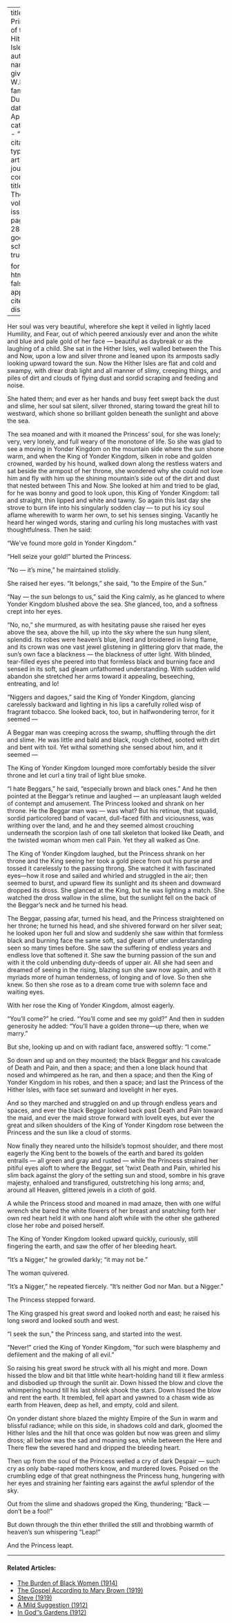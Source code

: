 
---
title: 'The Princess of the Hither Isles'
author:
  - name:
      given: W.E.B.
      family: Du Bois
date: Apr. 1913
categories: 
  - ""
citation: 
  type: article-journal
  container-title: The Crisis
  volume: 6
  issue: 6
  page: 285-289
google-scholar: true

format:
  html:
    toc: false
    appendix-cite-as: display
---



Her soul was very beautiful, wherefore she kept it veiled in lightly
laced Humility, and Fear, out of which peered anxiously ever and anon
the white and blue and pale gold of her face --- beautiful as daybreak or
as the laughing of a child. She sat in the Hither Isles, well walled
between the This and Now, upon a low and silver throne and leaned upon
its armposts sadly looking upward toward the sun. Now the Hither Isles
are flat and cold and swampy, with drear drab light and all manner of
slimy, creeping things, and piles of dirt and clouds of flying dust and
sordid scraping and feeding and noise.

She hated them; and ever as her hands and busy feet swept back the dust
and slime, her soul sat silent, silver throned, staring toward the great
hill to westward, which shone so brilliant golden beneath the sunlight
and above the sea.

The sea moaned and with it moaned the Princess' soul, for she was
lonely; very, very lonely, and full weary of the monotone of life. So
she was glad to see a moving in Yonder Kingdom on the mountain side
where the sun shone warm, and when the King of Yonder Kingdom, silken in
robe and golden crowned, warded by his hound, walked down along the
restless waters and sat beside the armpost of her throne, she wondered
why she could not love him and fly with him up the shining mountain's side out of the dirt and dust that nested between This and Now.
She looked at him and tried to be glad, for he was bonny and good to
look upon, this King of Yonder Kingdom: tall and straight, thin lipped
and white and tawny. So again this last day she strove to burn life into
his singularly sodden clay --- to put his icy soul aflame wherewith to
warm her own, to set his senses singing. Vacantly he heard her winged
words, staring and curling his long mustaches with vast thoughtfulness.
Then he said:

"We've found more gold in Yonder Kingdom. "

"Hell seize your gold!" blurted the Princess.

"No --- it's mine," he maintained stolidly.

She raised her eyes. "It belongs," she said, "to the Empire of the
Sun."

"Nay --- the sun belongs to us," said the King calmly, as he glanced to
where Yonder Kingdom blushed above the sea. She glanced, too, and a
softness crept into her eyes.

"No, no," she murmured, as with hesitating pause she raised her eyes
above the sea, above the hill, up into the sky where the sun hung
silent, splendid. Its robes were heaven's blue, lined and broidered in
living flame, and its crown was one vast jewel glistening in glittering
glorv that made, the sun's own face a blackness --- the blackness of utter
light. With blinded, tear-filled eyes she peered into that formless
black and burning face and sensed in its soft,
sad gleam unfathomed understanding. With sudden wild abandon she
stretched her arms toward it appealing, beseeching, entreating, and lo!

"Niggers and dagoes," said the King of Yonder Kingdom, glancing
carelessly backward and lighting in his lips a carefully rolled wisp of
fragrant tobacco. She looked back, too, but in halfwondering terror, for
it seemed ---

A Beggar man was creeping across the swamp, shuffling through the dirt
and slime. He was little and bald and black, rough clothed, sooted with
dirt and bent with toil. Yet withal something she sensed about him, and
it seemed ---

The King of Yonder Kingdom lounged more comfortably beside the silver
throne and let curl a tiny trail of light blue smoke.

"I hate Beggars," he said, "especially brown and black ones."
And he then pointed at the Beggar's retinue and laughed --- an unpleasant
laugh welded of contempt and amusement. The Princess looked and shrank
on her throne. He the Beggar man was --- was what? But his retinue, that
squalid, sordid particolored band of vacant, dull-faced filth and
viciousness, was writhing over the land, and he and they seemed almost
crouching underneath the scorpion lash of one tall skeleton that looked
like Death, and the twisted woman whom men call Pain. Yet they all
walked as One.

The King of Yonder Kingdom laughed, but the Princess shrank on her
throne and the King seeing her took a gold piece from out his purse and
tossed it carelessly to the passing throng. She watched it with
fascinated eyes---how it rose and sailed and whirled and struggled in
the air; then seemed to burst, and upward flew its sunlight and its
sheen and downward dropped its dross. She glanced at the King, but he
was lighting a match. She watched the dross wallow in the slime, but the
sunlight fell on the back of the Beggar's neck and he turned his head.

The Beggar, passing afar, turned his head, and the Princess straightened
on her throne; he turned his head, and she shivered forward on her
silver seat; he looked upon her full and slow and suddenly she saw
within that formless black and burning face the same soft, sad gleam of
utter understanding seen so many times before. She saw the suffering of
endless years and endless love that softened it. She saw the burning
passion of the sun and with it the cold unbending duty-deeds of upper
air. All she had seen and dreamed of seeing in the rising, blazing sun
she saw now again, and with it myriads more of human tenderness, of
longing and of love. So then she knew. So then she rose as to a dream
come true with solemn face and waiting eyes.

With her rose the King of Yonder Kingdom, almost eagerly.

"You'll come?" he cried. "You'll come and see my gold?" And then in
sudden generosity he added: "You'll
have a golden throne---up there, when we marry."

But she, looking up and on with radiant face, answered softly: "I
come."

So down and up and on they mounted; the black Beggar and his cavalcade
of Death and Pain, and then a space; and then a lone black hound that
nosed and whimpered as he ran, and then a space; and then the King of
Yonder Kingdom in his robes, and then a space; and last the Princess of
the Hither Isles, with face set sunward and lovelight in her eyes.

And so they marched and struggled on and up through endless years and
spaces, and ever the black Beggar looked back past Death and Pain toward
the maid, and ever the maid strove forward with lovelit eyes, but ever
the great and silken shoulders of the King of Yonder Kingdom rose
between the Princess and the sun like a cloud of storms.

Now finally they neared unto the hillside's topmost shoulder, and there
most eagerly the King bent to the bowels of the earth and bared its golden entrails --- all green and gray and rusted --- while the Princess strained her pitiful eyes aloft to where the Beggar, set 
'twixt Death and Pain, whirled his slim back against the glory of the setting sun and stood, sombre in his grave majesty, enhaloed and transfigured, outstretching his long arms; and, around all Heaven, glittered jewels in a cloth of gold. 

A while the Princess stood and moaned in mad amaze, then with one wilful wrench she bared the white flowers of her breast and snatching forth her own red heart held it with one hand aloft while with the other she gathered close her robe and poised herself. 

The King of Yonder Kingdom looked upward quickly, curiously, still fingering the earth, and saw the offer of her bleeding heart. 

"It's a Nigger," he growled darkly; "it may not be." 

The woman quivered. 

"It's a Nigger," he repeated fiercely. "It's neither God nor Man. but a Nigger." 

The Princess stepped forward. 

The King grasped his great sword and looked north and east; he raised his long sword and looked south and west. 

"I seek the sun," the Princess sang, and started into the west. 

"Never!" cried the King of Yonder Kingdom, "for such were blasphemy and defilement and the making of all evil." 

So raising his great sword he struck with all his might and more. Down hissed the blow and bit that little white heart-holding hand till it flew armless and disbodied up through the sunlit air. Down hissed the blow and clove the whimpering hound till his last shriek shook the stars. Down hissed the blow and rent the earth. It trembled, fell apart and yawned to a chasm wide as earth from Heaven, deep as hell, and empty, cold and silent. 

On yonder distant shore blazed the mighty Empire of the Sun in warm and 
blissful radiance; while on this side, in shadows cold and dark, gloomed
the Hither Isles and the hill that once was golden but now was green and
slimy dross; all below was the sad and moaning sea, while between the
Here and There flew the severed hand and dripped the bleeding heart.

Then up from the soul of the Princess welled a cry of dark
Despair --- such cry as only babe-raped mothers know, and murdered loves.
Poised on the crumbling edge of that great nothingness the Princess
hung, hungering with her eyes and straining her fainting ears against
the awful splendor of the sky.

Out from the slime and shadows groped the King, thundering; "Back ---
don't be a fool!"

But down through the thin ether thrilled the still and throbbing warmth
of heaven's sun whispering "Leap!"

And the Princess leapt.

<!-- Similar articles start here -->

<hr>
#### Related Articles:

* [The Burden of Black Women (1914)](/Volumes/09/01/burden_of_black_women.html)
* [The Gospel According to Mary Brown (1919)](/Volumes/19/02/gospel.html)
* [Steve (1919)](/Volumes/17/02/steve.html)
* [A Mild Suggestion (1912)](/Volumes/03/03/mild_suggestion.html)
* [In God''s Gardens (1912)](/Volumes/03/06/in-gods-gardens.html)

<!-- Similar articles end here -->